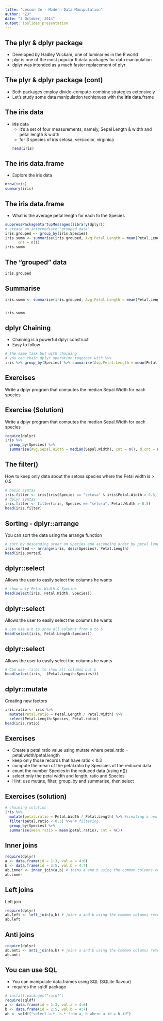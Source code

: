 ```yaml
---
title: "Lesson 3e - Modern Data Manipulation"
author: "ZJ"
date: "3 October, 2014"
output: ioslides_presentation
---
```


## The plyr & dplyr package

- Developed by Hadley Wickam, one of luminaries in the R world
- plyr is one of the most popular R data packages for data manipulation
- dplyr was intended as a much faster replacement of plyr

## The plyr & dplyr package (cont)

- Both packages employ divide-compute-combine strategies extensively
- Let's study some data manipulation techiqnues with the **iris** data.frame

## The iris data

- **iris** data
  - It's a set of four measurements, namely, Sepal Length & width and petal length & width
  - for 3 species of iris setosa, versicolor, virginica
```r
head(iris)
```

## The iris data.frame {.smaller}

- Explore the iris data 
```r
nrow(iris)
summary(iris)
```

## The iris data.frame {.smaller}

- What is the average petal length for each fo the Species
```r
suppressPackageStartupMessages(library(dplyr))
# create an intermediate "grouped data"
iris.grouped <- group_by(iris,Species)
iris.summ <- summarise(iris.grouped, Avg.Petal.Length = mean(Petal.Length),
      cnt = n())
iris.summ
```

## The "grouped" data

```r
iris.grouped
```

## Summarise 

```r
iris.summ <- summarize(iris.grouped, Avg.Petal.Length = mean(Petal.Length), Std.Petal.Length = sd(Petal.Length))


iris.summ
```

## dplyr Chaining

- Chaining is a powerful dplyr construct
- Easy to follow
```r
# the same task but with chaining
# you can chain dplyr operation together with %>%
iris %>% group_by(Species) %>% summarise(Avg.Petal.Length = mean(Petal.Length))
```

## Exercises

Write a dplyr program that computes the median Sepal.Width for each species

## Exercise (Solution)

Write a dplyr program that computes the median Sepal.Width for each species
```r
require(dplyr)
iris %>% 
  group_by(Species) %>% 
  summarise(Avg.Sepal.Width = median(Sepal.Width), cnt = n(), d.cnt = n_distinct(Species))
```

## The filter() 

How to keep only data about the setosa species where the Petal width is > 0.5
```r
# basic syntax
iris.filter <- iris[iris$Species == "setosa" & iris$Petal.Width > 0.5,] 
# dplyr syntax
iris.filter <- filter(iris, Species == "setosa", Petal.Width > 0.5)
head(iris.filter)
```

## Sorting - dplyr::arrange

You can sort the data using the arrange function
```r
# sort by descending order on Species and ascending order by petal length
iris.sorted <- arrange(iris, desc(Species), Petal.Length)
head(iris.sorted)
```

## dplyr::select

Allows the user to easily select the columns he wants
```r
# show only Petal.Width & Species
head(select(iris, Petal.Width, Species))
```

## dplyr::select

Allows the user to easily select the columns he wants
```r
# Can use a:b to show all columns from a to b
head(select(iris, Petal.Length:Species))
```

## dplyr::select

Allows the user to easily select the columns he wants
```r
# Can use -(a:b) to show all columns but b
head(select(iris, -(Petal.Length:Species)))
```

## dplyr::mutate

Creating new factors
```r
iris.ratio <- iris %>% 
  mutate(Petal.ratio = Petal.Length / Petal.Width) %>% 
  select(Petal.Length:Species, Petal.ratio)
head(iris.ratio)
```

## Exercises

- Create a petal.ratio value using mutate where petal.ratio = petal.width/petal.length
- keep only those records that have ratio < 0.3
- compute the mean of the petal.ratio by Specicies of the reduced data
- count the number Species in the reduced data (using n())
- select only the petal width and length, ratio and Species
- Hint: use mutate, filter, group_by and summarise, then select

## Exercises (solution)

```r
# chaining solution
iris %>%  
  mutate(petal.ratio = Petal.Width / Petal.Length) %>% #creating a new var 
  filter(petal.ratio < 0.3) %>% # filtering.
  group_by(Species) %>%
  summarise(mean.ratio = mean(petal.ratio), cnt = n()) 
```

## Inner joins

```r
require(dplyr)
a <- data.frame(id = 1:3, val.a = 4:6)
b <- data.frame(id = 2:5, val.b = 4:7)
ab.inner <- inner_join(a,b) # joins a and b using the common columns returning all rows from a where there are matching values in b
ab.inner
```

## Left joins

Left join
```r
require(dplyr)
ab.left <- left_join(a,b) # joins a and b using the common columns returning all rows from a 
ab.left
```

## Anti joins

```r
require(dplyr)
ab.anti <- anti_join(a,b) # joins a and b using the common columns returning all rows from a 
ab.anti
```

## You can use SQL

- You can manipulate data.frames using SQL (SQLite flavour)
- requires the sqldf package
```r
# install.packages("sqldf")
require(sqldf)
a <- data.frame(id = 1:3, val.a = 4:6)
b <- data.frame(id = 2:5, val.b = 4:7)
ab <- sqldf("select a.*, b.* from a, b where a.id = b.id")
```

